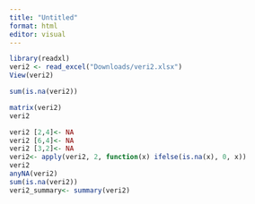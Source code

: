 ```yaml
---
title: "Untitled"
format: html
editor: visual
---
```


```r
library(readxl)
veri2 <- read_excel("Downloads/veri2.xlsx")
View(veri2)
```

```r
sum(is.na(veri2))
```

```r
matrix(veri2)
veri2
```

```r
veri2 [2,4]<- NA
veri2 [6,4]<- NA
veri2 [3,2]<- NA
veri2<- apply(veri2, 2, function(x) ifelse(is.na(x), 0, x))
veri2
anyNA(veri2)
sum(is.na(veri2))
veri2_summary<- summary(veri2)
```








